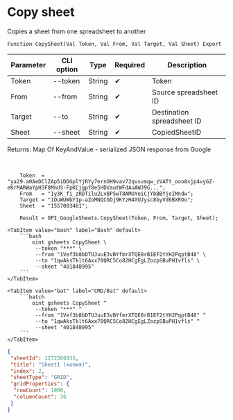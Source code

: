 ﻿---
sidebar_position: 3
---


# Copy sheet
 Copies a sheet from one spreadsheet to another



`Function CopySheet(Val Token, Val From, Val Target, Val Sheet) Export`

  | Parameter | CLI option | Type | Required | Description |
  |-|-|-|-|-|
  | Token | --token | String | &#x2714; | Token |
  | From | --from | String | &#x2714; | Source spreadsheet ID |
  | Target | --to | String | &#x2714; | Destination spreadsheet ID |
  | Sheet | --sheet | String | &#x2714; | CopiedSheetID |

  
  Returns:  Map Of KeyAndValue - serialized JSON response from Google

<br/>




```bsl title="1C:Enterprise/OneScript code example"
    Token  = "ya29.a0AeDClZAp5iDDGplYjRYy7ernOH9vav72qvsvmqw_zVATt_ooo8xjp4vyGZ-eKrMARWaYpH3F8MnUS-FpKCjgpf8e5HDVautWFdAuAWJ9G...";
    From   = "1y3K_fi_zRDTilu2LvBP5wT8AMUYeiCjYbBBYjeIMndw";
    Target = "1OuWUWbY1p-aZoMNQCGDj9KYzH4XUJysc8byVd6BXROo";
    Sheet  = "1557003481";

    Result = OPI_GoogleSheets.CopySheet(Token, From, Target, Sheet);
```
 

 <Tabs>
  
    <TabItem value="bash" label="Bash" default>
        ```bash
            oint gsheets CopySheet \
             --token "***" \
             --from "1Vef3b8bDTUJuuE3vBYfmrXTQE8rB1EF2tYH2PqptB48" \
             --to "1qwAksTklt6Axx70QRC5Co82HCgEgLZozpSBuPH1vfls" \
             --sheet "401848995"
        ```
    </TabItem>
  
    <TabItem value="bat" label="CMD/Bat" default>
        ```batch
            oint gsheets CopySheet ^
             --token "***" ^
             --from "1Vef3b8bDTUJuuE3vBYfmrXTQE8rB1EF2tYH2PqptB48" ^
             --to "1qwAksTklt6Axx70QRC5Co82HCgEgLZozpSBuPH1vfls" ^
             --sheet "401848995"
        ```
    </TabItem>
</Tabs>


```json title="Result"
{
 "sheetId": 1272386935,
 "title": "Sheet1 (копия)",
 "index": 2,
 "sheetType": "GRID",
 "gridProperties": {
  "rowCount": 1000,
  "columnCount": 26
 }
}
```
